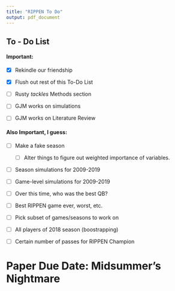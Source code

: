 ```yaml
---
title: "RIPPEN To Do"
output: pdf_document
---
```



## To - Do List \hfill \today 

#### Important: 
- [X] Rekindle our friendship

- [X] Flush out rest of this To-Do List

- [ ] Rusty *tackles* Methods section

- [ ] GJM works on simulations

- [ ] GJM works on Literature Review

#### Also Important, I guess:

- [ ] Make a fake season
  
  - [ ] Alter things to figure out weighted importance of variables.

- [ ] Season simulations for 2009-2019

- [ ] Game-level simulations for 2009-2019

- [ ] Over this time, who was the best QB?

- [ ] Best RIPPEN game ever, worst, etc.

- [ ] Pick subset of games/seasons to work on

- [ ] All players of 2018 season (boostrapping)

- [ ] Certain number of passes for RIPPEN Champion



# Paper Due Date: Midsummer's Nightmare